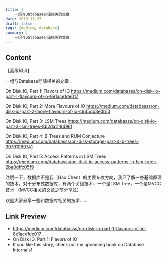 ```yaml
---
title: |
    一组与Database存储相关的文章
date: 2019-11-27
draft: false
tags: [medium, database]
summary: |
    一组与Database存储相关的文章
---
```


## Content

【高级知识】

一组与Database存储相关的文章：

On Disk IO, Part 1: Flavors of IO 
https://medium.com/databasss/on-disk-io-part-1-flavours-of-io-8e1ace1de017

On Disk IO, Part 2: More Flavours of IO
https://medium.com/databasss/on-disk-io-part-2-more-flavours-of-io-c945db3edb13

On Disk IO, Part 3: LSM Trees
https://medium.com/databasss/on-disk-io-part-3-lsm-trees-8b2da218496f

On Disk IO, Part 4: B-Trees and RUM Conjecture
https://medium.com/databasss/on-disk-storage-part-4-b-trees-30791060741

On Disk IO, Part 5: Access Patterns in LSM Trees
https://medium.com/databasss/on-disk-io-access-patterns-in-lsm-trees-2ba8dffc05f9

注明一下，数据库不是我（Hao Chen）的主要专攻方向，我只了解一些基础原理的技术。对于分布式数据库，有两个关键技术，一个是LSM Tree，一个是MVCC技术 （MVCC相关的文章之前分享过）

欢迎大家分享一些和数据库相关的技术……

## Link Preview

- https://medium.com/databasss/on-disk-io-part-1-flavours-of-io-8e1ace1de017
- On Disk IO, Part 1: Flavors of IO
- If you like this story, check out my upcoming book on Database Internals!
